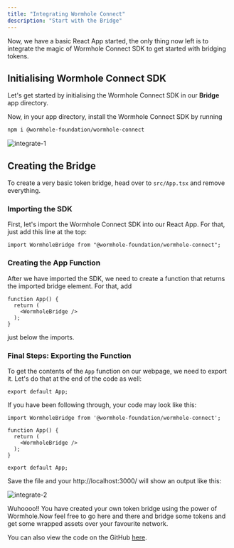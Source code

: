 ```yaml
---
title: "Integrating Wormhole Connect"
description: "Start with the Bridge"
---
```



Now, we have a basic React App started, the only thing now left is to integrate the magic of Wormhole Connect SDK to get started with bridging tokens. 


## Initialising Wormhole Connect SDK

Let's get started by initialising the Wormhole Connect SDK in our **Bridge** app directory.

Now, in your app directory, install the Wormhole Connect SDK by running 

```bash
npm i @wormhole-foundation/wormhole-connect
```

![integrate-1](https://i.ibb.co/wwGpzqX/image.png)

## Creating the Bridge

To create a very basic token bridge, head over to `src/App.tsx` and remove everything.

### Importing the SDK

First, let's import the Wormhole Connect SDK into our React App. For that, just add this line at the top:

```tsx
import WormholeBridge from "@wormhole-foundation/wormhole-connect";
```


### Creating the App Function

After we have imported the SDK, we need to create a function that returns the imported bridge element. For that, add 

```tsx
function App() {
  return (
    <WormholeBridge />
  );
}
```

just below the imports.

### Final Steps: Exporting the Function

To get the contents of the `App` function on our webpage, we need to export it. Let's do that at the end of the code as well:

```tsx
export default App;
```

If you have been following through, your code may look like this:

```tsx
import WormholeBridge from '@wormhole-foundation/wormhole-connect';

function App() {
  return (
    <WormholeBridge />
  );
}

export default App;
```

Save the file and your http://localhost:3000/ will show an output like this:

![integrate-2](https://i.ibb.co/2qwbbY3/image.png)

Wuhoooo!! You have created your own token bridge using the power of Wormhole.Now feel free to go here and there and bridge some tokens and get some wrapped assets over your favourite network.

You can also view the code on the GitHub [here](https://github.com/akshatcoder-hash/wh-bridge.git).